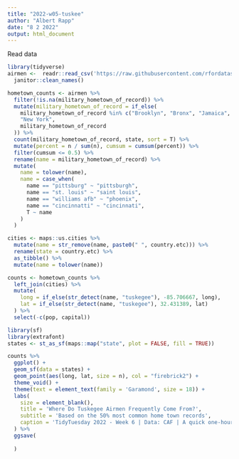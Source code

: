 ---
title: "2022-w05-tuskee"
author: "Albert Rapp"
date: "8 2 2022"
output: html_document
---


Read data

```{r}
library(tidyverse)
airmen <-  readr::read_csv('https://raw.githubusercontent.com/rfordatascience/tidytuesday/master/data/2022/2022-02-08/airmen.csv') %>% 
  janitor::clean_names()
```


```{r}
hometown_counts <- airmen %>% 
  filter(!is.na(military_hometown_of_record)) %>% 
  mutate(military_hometown_of_record = if_else(
    military_hometown_of_record %in% c("Brooklyn", "Bronx", "Jamaica", "Corona"),
    "New York",
    military_hometown_of_record
  )) %>% 
  count(military_hometown_of_record, state, sort = T) %>% 
  mutate(percent = n / sum(n), cumsum = cumsum(percent)) %>% 
  filter(cumsum <= 0.5) %>% 
  rename(name = military_hometown_of_record) %>% 
  mutate(
    name = tolower(name),
    name = case_when(
      name == "pittsburg" ~ "pittsburgh",
      name == "st. louis" ~ "saint louis",
      name == "williams afb" ~ "phoenix", 
      name == "cincinnatti" ~ "cincinnati", 
      T ~ name
    )
  )

cities <- maps::us.cities %>% 
  mutate(name = str_remove(name, paste0(" ", country.etc))) %>% 
  rename(state = country.etc) %>% 
  as_tibble() %>% 
  mutate(name = tolower(name))

counts <- hometown_counts %>% 
  left_join(cities) %>% 
  mutate(
    long = if_else(str_detect(name, "tuskegee"), -85.706667, long),
    lat = if_else(str_detect(name, "tuskegee"), 32.431389, lat)
  ) %>% 
  select(-c(pop, capital)) 
```

```{r}
library(sf)
library(extrafont)
states <- st_as_sf(maps::map("state", plot = FALSE, fill = TRUE))

counts %>% 
  ggplot() +
  geom_sf(data = states) +
  geom_point(aes(long, lat, size = n), col = "firebrick2") +
  theme_void() +
  theme(text = element_text(family = 'Garamond', size = 18)) +
  labs(
    size = element_blank(), 
    title = 'Where Do Tuskegee Airmen Frequently Come From?',
    subtitle = 'Based on the 50% most common home town records',
    caption = 'TidyTuesday 2022 - Week 6 | Data: CAF | A quick one-hour vizualization by Albert Rapp, @rappa753'
  ) %>% 
  ggsave(
    
  )
```

